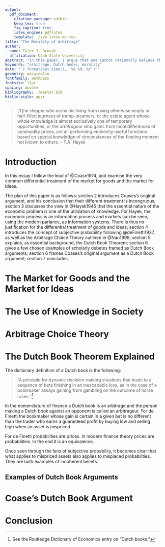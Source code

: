 ---
output: 
  pdf_document:
    citation_package: natbib
    keep_tex: true
    fig_caption: true
    latex_engine: pdflatex
    template: ./svm-latex-ms.tex
title: "The Morality of Arbitrage"
author:
- name: Tyler J. Brough
  affiliation: Utah State University
abstract: "In this paper, I argue that one cannot rationally believe that financial arbitrage is an inherently immoral pursuit, while simultaneously believing that the pursuit of academic knowledge is an inherently moral pursuit. I argue that these two seemingly separate activities are really one and the same. Further those that do hold such contradictory beliefs are behaving incoherently and have a Dutch book made against them."
keywords: "arbitrage, Dutch books, morality"
date: "`r format(Sys.time(), '%B %d, %Y')`"
geometry: margin=1in
fontfamily: mathpazo
fontsize: 11pt
spacing: double
bibliography: ./master.bib
biblio-style: apsr
---

> [T]he shipper who earns his living from using otherwise empty or half-filled journeys of tramp-steamers, or the estate
> agent whose whole knowledge is almost exclusively one of temporary opportunities, or the *arbitrageur* who gains from
> local differences of commodity prices, are all performing eminently useful functions based on special knowledge of
> circumstances of the fleeting moment not known to others.
	-- F.A. Hayek

# Introduction

In this essay I follow the lead of @Coase1974, and examine the very common differential treatment of the market for goods and the market for ideas. 

The plan of this paper is as follows: section 2 introduces Coases's original argument, and his conclusion that
their different treatment is incongruous; section 3 discusses the view in @Hayek1945 that the essential
nature of the economic problem is one of the utilization of knowledge. For Hayek, the economic process is an
information process and markets can be seen, using the modern parlance, as information systems. There is thus
no justification for the differential treatment of goods and ideas; section 4 introduces the concept of
subjective probability following @deFinetti1937, as well as the Arbitrage Choice Theory outlined in @Nau1999;
section 5 explains, as essential background, the Dutch Book Theorem; section 6 gives a few chosen examples of
scholarly debates framed as Dutch Book arguments; section 6 frames Coases's original argument as a Dutch Book
argument; section 7 concludes. 

# The Market for Goods and the Market for Ideas


# The Use of Knowledge in Society

# Arbitrage Choice Theory

# The Dutch Book Theorem Explained

The dictionary definition of a Dutch book is the following:

> "A principle for dynamic decision-making situations that leads to a sequence of bets finishing in an inescapable loss, as in the case of a bookmaker always gaining from gambling on the outcome of horse races."[^1].

In the nomenclature of finance a Dutch book is an arbitrage and the person making a Dutch book against an opponent is called an arbitrageur. For de Finetti the bookmaker whose gain is certain in a given bet is no different than the trader who earns a guaranteed profit by buying low and selling high when an asset is mispriced. 

For de Finetti probabilities are prices. In modern finance theory prices are probabilities. In the end it is an equivalence. 

Once seen through the lens of subjective probability, it becomes clear that what applies to mispriced assets also applies to misplaced probabilities. They are both examples of incoherent beliefs. 

## Examples of Dutch Book Arguments



# Coase's Dutch Book Argument


# Conclusion 


<!--
# References
\setlength{\parindent}{-0.2in}
\setlength{\leftskip}{0.2in}
\setlength{\parskip}{8pt}
\vspace*{-0.2in}
\noindent
-->

[^1]: See the Routledge Dictionary of Economics entry on "Dutch books." 
